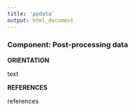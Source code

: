 ```yaml
---
title: 'ppdata'
output: html_document
---
```


### **Component: Post-processing data **

**ORIENTATION**

text

**REFERENCES**

references
